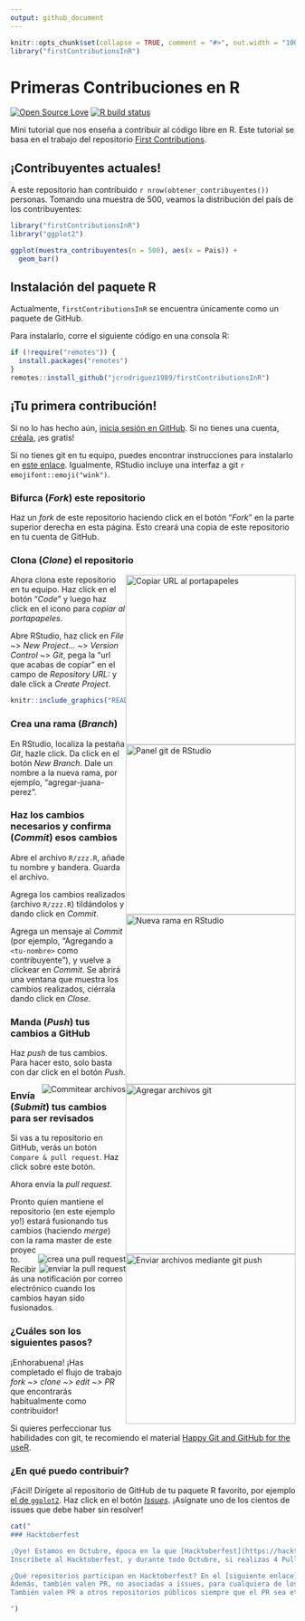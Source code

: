 ```yaml
---
output: github_document
---
```


```r
knitr::opts_chunk$set(collapse = TRUE, comment = "#>", out.width = "100%")
library("firstContributionsInR")
```

# Primeras Contribuciones en R

<!-- badges: start -->
[![Open Source Love](https://badges.frapsoft.com/os/v1/open-source.png)](https://github.com/ellerbrock/open-source-badges/)
[![R build status](https://github.com/jcrodriguez1989/firstContributionsInR/workflows/R-CMD-check/badge.svg)](https://github.com/jcrodriguez1989/firstContributionsInR/actions)
<!-- badges: end -->

Mini tutorial que nos enseña a contribuir al código libre en R. Este tutorial se basa en el trabajo 
del repositorio [First Contributions
](https://github.com/firstcontributions/first-contributions/blob/master/translations/README.es.md).

## ¡Contribuyentes actuales!

A este repositorio han contribuido `r nrow(obtener_contribuyentes())` personas.
Tomando una muestra de 500, veamos la distribución del país de los contribuyentes:

```r
library("firstContributionsInR")
library("ggplot2")

ggplot(muestra_contribuyentes(n = 500), aes(x = Pais)) +
  geom_bar()
```

## Instalación del paquete R

Actualmente, `firstContributionsInR` se encuentra únicamente como un paquete de
GitHub.

Para instalarlo, corre el siguiente código en una consola R:

```r
if (!require("remotes")) {
  install.packages("remotes")
}
remotes::install_github("jcrodriguez1989/firstContributionsInR")
```

## ¡Tu primera contribución!

Si no lo has hecho aún, [inicia sesión en GitHub](https://github.com/login). Si no tienes una cuenta, [créala](https://github.com/join), ¡es gratis!

Si no tienes git en tu equipo, puedes encontrar instrucciones para instalarlo en [este enlace](https://help.github.com/articles/set-up-git/). Igualmente, RStudio incluye una interfaz a git `r emojifont::emoji("wink")`.

### Bifurca (*Fork*) este repositorio

Haz un *fork* de este repositorio haciendo click en el botón "*Fork*" en la parte superior derecha en esta página.
Esto creará una copia de este repositorio en tu cuenta de GitHub.

### Clona (*Clone*) el repositorio

<img style="float: right;" width="300" src="README_files/capturas/copy-to-clipboard.png" alt="Copiar URL al portapapeles" />

Ahora clona este repositorio en tu equipo. Haz click en el botón "*Code*" y luego haz click en el icono para *copiar al portapapeles*.

Abre RStudio, haz click en *File* ~> *New Project...* ~> *Version Control* ~> *Git*, pega la "url que acabas de copiar" en el campo de *Repository URL:* y dale click a *Create Project*.


```r
knitr::include_graphics("README_files/capturas/rstudio-clone.png")
```

### Crea una rama (*Branch*)

<img style="float: right;" width="300" src="README_files/capturas/rstudio-git.png" alt="Panel git de RStudio" />

En RStudio, localiza la pestaña *Git*, hazle click. Da click en el botón *New Branch*. Dale un nombre a la nueva rama, por ejemplo, "agregar-juana-perez".

<img style="float: right;" width="300" src="README_files/capturas/rstudio-branch.png" alt="Nueva rama en RStudio" />

### Haz los cambios necesarios y confirma (*Commit*) esos cambios

Abre el archivo `R/zzz.R`, añade tu nombre y bandera. Guarda el archivo.

Agrega los cambios realizados (archivo `R/zzz.R`) tildándolos y dando click en *Commit*.

<img style="float: right;" width="300" src="README_files/capturas/rstudio-add.png" alt="Agregar archivos git" />

Agrega un mensaje al *Commit* (por ejemplo, "Agregando a `<tu-nombre>` como contribuyente"), y vuelve a clickear en *Commit*. Se abrirá una ventana que muestra los cambios realizados, ciérrala dando click en *Close*.

<img style="float: right;" src="README_files/capturas/rstudio-commit.png" alt="Commitear archivos" />

### Manda (*Push*) tus cambios a GitHub

Haz *push* de tus cambios. Para hacer esto, solo basta con dar click en el botón *Push*.

<img style="float: right;" width="300" src="README_files/capturas/rstudio-push.png" alt="Enviar archivos mediante git push" />

### Envía (*Submit*) tus cambios para ser revisados

Si vas a tu repositorio en GitHub, verás un botón `Compare & pull request`. Haz click sobre este botón.

<img style="float: right;" src="README_files/capturas/compare-and-pull.png" alt="crea una pull request" />

Ahora envía la *pull request*.

<img style="float: right;" src="README_files/capturas/submit-pull-request.png" alt="enviar la pull request" />

Pronto quien mantiene el repositorio (en este ejemplo yo!) estará fusionando tus cambios (haciendo *merge*) con la rama master de este proyecto. Recibirás una notificación por correo electrónico cuando los cambios hayan sido fusionados.

### ¿Cuáles son los siguientes pasos?

¡Enhorabuena! ¡Has completado el flujo de trabajo *_fork ~> clone ~> edit ~> PR_* que encontrarás habitualmente como contribuidor!

Si quieres perfeccionar tus habilidades con git, te recomiendo el material [Happy Git and GitHub for the useR
](https://happygitwithr.com/).

### ¿En qué puedo contribuir?

¡Fácil! Dirígete al repositorio de GitHub de tu paquete R favorito, por ejemplo [el de `ggplot2`](https://github.com/tidyverse/ggplot2). Haz click en el botón [*Issues*](https://github.com/tidyverse/ggplot2/issues). ¡Asígnate uno de los cientos de issues que debe haber sin resolver!

```r
cat("
### Hacktoberfest

¡Oye! Estamos en Octubre, época en la que [Hacktoberfest](https://hacktoberfest.digitalocean.com/) nos premia por contribuir al código libre!
Inscríbete al Hacktoberfest, y durante todo Octubre, si realizas 4 Pull Requests a repositorios adheridos, recibirás un premio por ello!

¿Qué repositorios participan en Hacktoberfest? En el [siguiente enlace](https://github.com/search?l=R&q=label%3Ahacktoberfest+state%3Aopen+no%3Aassignee+is%3Aissue&type=Issues) encontrarás repositorios R para los cuales sus creadores han marcado issues fácilmente solucionables durante el Hacktoberfest.
Además, también valen PR, no asociadas a issues, para cualquiera de los repositorios R de [esta lista](https://github.com/topics/hacktoberfest?l=R).
También valen PR a otros repositorios públicos siempre que el PR sea etiquetado como _hacktoberfest-accepted_ por quien mantiene el repositorio.

")
```

